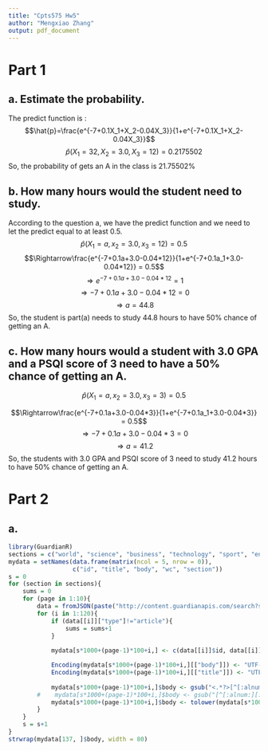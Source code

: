 ```yaml
---
title: "Cpts575 Hw5"
author: "Mengxiao Zhang"
output: pdf_document
---
```

# Part 1
##  a. Estimate the probability.
The predict function is :
$$\hat{p}=\frac{e^{-7+0.1X_1+X_2-0.04X_3}}{1+e^{-7+0.1X_1+X_2-0.04X_3}}$$
$$\hat{p}(X_1=32,X_2=3.0,X_3=12)=0.2175502$$
So, the probability of gets an A in the class is 21.75502%

##  b. How many hours would the student need to study.
According to the question a, we have the predict function and we need to 
let the predict equal to at least 0.5.
$$\hat{p}(X_1=a, x_2=3.0, x_3=12)=0.5$$
$$\Rightarrow\frac{e^{-7+0.1a+3.0-0.04*12}}{1+e^{-7+0.1a_1+3.0-0.04*12}} = 0.5$$
$$\Rightarrow e^{-7+0.1a+3.0-0.04*12} = 1$$
$$\Rightarrow -7+0.1a+3.0-0.04*12 = 0$$
$$\Rightarrow a = 44.8$$
So, the student is part(a) needs to study 44.8 hours to have 50% chance of getting an A.

##  c. How many hours would a student with 3.0 GPA and a PSQI score of 3 need to have a 50% chance of getting an A.
$$\hat{p}(X_1=a, x_2=3.0, x_3=3)=0.5$$

$$\Rightarrow\frac{e^{-7+0.1a+3.0-0.04*3}}{1+e^{-7+0.1a_1+3.0-0.04*3}} = 0.5$$
$$\Rightarrow -7+0.1a+3.0-0.04*3 = 0$$
$$\Rightarrow a = 41.2$$
So, the students with 3.0 GPA and PSQI score of 3 need to study 41.2 hours to have 50% chance of getting an A.

# Part 2
##  a.
```r
library(GuardianR)
sections = c("world", "science", "business", "technology", "sport", "environment")
mydata = setNames(data.frame(matrix(ncol = 5, nrow = 0)),
                  c("id", "title", "body", "wc", "section"))
s = 0
for (section in sections){
    sums = 0
    for (page in 1:10){
        data = fromJSON(paste("http://content.guardianapis.com/search?section=", section, "&show-fields=wordcount%2Cbody&page=", page, "&page-size=120&api-key=14453543-e613-4acb-a757-e79000c47ca9", sep=""))$response$results 
        for (i in 1:120){
            if (data[[i]]["type"]!="article"){
                sums = sums+1
            }
        
            mydata[s*1000+(page-1)*100+i,] <- c(data[[i]]$id, data[[i]]$webTitle, data[[i]]$fields[[1]], data[[i]]$fields[[2]],  data[[i]]$sectionId)

            Encoding(mydata[s*1000+(page-1)*100+i,][["body"]]) <- "UTF-8"
            Encoding(mydata[s*1000+(page-1)*100+i,][["title"]]) <- "UTF-8"
        
            mydata[s*1000+(page-1)*100+i,]$body <- gsub("<.*?>[^[:alnum:][:space:]]", "", mydata[s*1000+(page-1)*100+i,][["body"]])
        #    mydata[s*1000+(page-1)*100+i,]$body <- gsub("[^[:alnum:][:space:]]","", mydata[s*1000+(page-1)*100+i,][["body"]])
            mydata[s*1000+(page-1)*100+i,]$body <- tolower(mydata[s*1000+(page-1)*100+i,][["body"]])
        }
    }
    s = s+1
}
strwrap(mydata[137, ]$body, width = 80)
```

